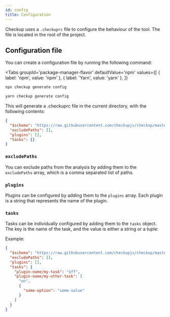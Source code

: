 ```yaml
---
id: config
title: Configuration
---
```


Checkup uses a `.checkuprc` file to configure the behaviour of the tool. The file is located in the root of the project.

## Configuration file

You can create a configuration file by running the following command:

<Tabs
  groupId='package-manager-flavor'
  defaultValue='npm'
  values={[
    { label: 'npm', value: 'npm' },
    { label: 'Yarn', value: 'yarn' },
  ]}
>
  <TabItem value='npm'>

```bash
npx checkup generate config
```

  </TabItem>
  <TabItem value='yarn'>

```bash
yarn checkup generate config
```

  </TabItem>
</Tabs>

This will generate a .checkuprc file in the current directory, with the following contents:

```json title=".checkuprc"
{
  "$schema": "https://raw.githubusercontent.com/checkupjs/checkup/master/packages/core/src/schemas/config-schema.json",
  "excludePaths": [],
  "plugins": [],
  "tasks": {}
}
```

### `excludePaths`

You can exclude paths from the analysis by adding them to the `excludePaths` array, which is a comma separated list of paths.

### `plugins`

Plugins can be configured by adding them to the `plugins` array. Each plugin is a string that represents the name of the plugin.

### `tasks`

Tasks can be individually configured by adding them to the `tasks` object. The key is the name of the task, and the value is either a string or a tuple:

Example:

```json
{
  "$schema": "https://raw.githubusercontent.com/checkupjs/checkup/master/packages/core/src/schemas/config-schema.json",
  "excludePaths": [],
  "plugins": [],
  "tasks": {
    "plugin-name/my-task": "off",
    "plugin-name/my-other-task": [
      "on",
      {
        "some-option": "some-value"
      }
    ]
  }
}
```
